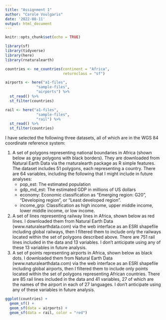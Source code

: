 ```yaml
---
title: "Assignment 1"
author: "Carole Voulgaris"
date: '2022-08-11'
output: html_document
---
```


```r
knitr::opts_chunk$set(echo = TRUE)
```

```r
library(sf)
library(tidyverse)
library(here)
library(rnaturalearth)

countries <- ne_countries(continent = "Africa",
                          returnclass = "sf")

airports <- here("a1-files",
              "sample-files",
              "airports") %>%
  st_read() %>%
  st_filter(countries)

rail <- here("a1-files",
              "sample-files",
              "rail") %>%
  st_read() %>%
  st_filter(countries)
```

I have selected the following three datasets, all of which are in the 
WGS 84 coordinate reference system:

1. A set of polygons representing national boundaries in Africa (shown below 
as gray polygons with black borders). They are downloaded from Natural Earth 
Data via the rnaturalearth package as R simple features. The dataset 
includes 51 polygons, each representing a country. There are 64 variables, 
including the following that I might include in future analyses:
    * pop_est: The estimated population
    * gdp_md_est: The estimated GDP in millions of US dollars 
    * economy: Economic classification as "Emerging region: G20", "Developing region", or "Least developed region".
    * income_grp: Classification as high income, upper middle income, 
    lower middle income, or low income.
2. A set of lines representing railway lines in Africa, shown below as red 
lines. I downloaded them from Natural Earth Data (www.naturalearthdata.com) 
via the web interface as an ESRI shapefile including global railways, then I 
filtered them to include only the railways located within the set of polygons
described above. There are 751 rail lines included in the data and 13 
variables. I don't anticipate using any of these 13 variables in future 
analysis.
3. A set of points representing airports in Africa, shown below as black 
dots. I downloaded them from Natural Earth Data (www.naturalearthdata.com) 
via the web interface as an ESRI shapefile including global airports, then I 
filtered them to include only points located within the set of polygons 
representing African countries. There are 85 rail lines included in the data 
and 41 variables, 27 of which are the names of the airport in each of 27 
languages. I don't anticipate using any of these variables in future 
analysis.

```r
ggplot(countries) +
  geom_sf() +
  geom_sf(data = airports) +
  geom_sf(data = rail, color = "red")
```


